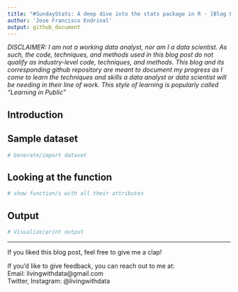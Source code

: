 ```yaml
---
title: "#SundayStats: A deep dive into the stats package in R - [Blog Post Title]"
author: 'Jose Francisco Endrinal'
output: github_document
---
```


*DISCLAIMER: I am not a working data analyst, nor am I a data scientist. As such, the code, techniques, and methods used in this blog post do not qualify as industry-level code, techniques, and methods. This blog and its corresponding github repository are meant to document my progress as I come to learn the techniques and skills a data analyst or data scientist will be needing in their line of work. This style of learning is popularly called "Learning in Public"*

## Introduction



## Sample dataset

```r
# Generate/import dataset
```

## Looking at the function

```r
# show function/s with all their attributes
```

## Output

```r
# Visualize/print output
```

***

If you liked this blog post, feel free to give me a clap!  

If you'd like to give feedback, you can reach out to me at:  
Email: livingwithdata@gmail.com  
Twitter, Instagram: @livingwithdata
